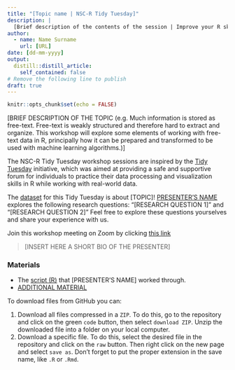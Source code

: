 ```yaml
---
title: "[Topic name | NSC-R Tidy Tuesday]"
description: |
  [Brief description of the contents of the session | Improve your R skills in entertaining, inspiring and supportive sessions moderated by your own colleagues.]
author:
  - name: Name Surname
    url: [URL]
date: [dd-mm-yyyy]
output:
  distill::distill_article:
    self_contained: false
# Remove the following line to publish
draft: true
---
```


```r
knitr::opts_chunk$set(echo = FALSE)
```

<!-- 1. Description --> 

<!-- 1.1. Follow this structure for regular sessions --> 
[BRIEF DESCRIPTION OF THE TOPIC (e.g. Much information is stored as free-text. Free-text is weakly structured and therefore hard to extract and organize. This workshop will explore some elements of working with free-text data in R, principally how it can be prepared and transformed to be used with machine learning algorithms.)]

<!-- 1.2. Follow this structure for Tidy Tuesday sessions --> 
The NSC-R Tidy Tuesday workshop sessions are inspired by the [Tidy Tuesday](https://www.tidytuesday.com/) initiative, which was aimed at providing a safe and supportive forum for individuals to practice their data processing and visualization skills in R while working with real-world data.

The [dataset](URL) for this Tidy Tuesday is about [TOPIC]! [PRESENTER'S NAME](URL) explores the following research questions: "[RESEARCH QUESTION 1]" and "[RESEARCH QUESTION 2]" Feel free to explore these questions yourselves and share your experience with us. 

<!-- 2. (OPTIONAL) Additional information --> 
[ADDITIONAL INFORMATION FOR THE SESSION (e.g. To prepare for the workshop, you may want to install a few R packages (just copy and paste these lines into your R Studio Editor and run them)]:

<!-- 3. Zoom link. Remove the following line after adding the materials of the session --> 
Join this workshop meeting on Zoom by clicking [this link](https://us02web.zoom.us/j/85477754782?pwd=cExxK2NCSFVWdERVcERMMVg3WjFCdz09)

<!-- 4. Bio --> 
> [INSERT HERE A SHORT BIO OF THE PRESENTER]

<!-- 5. Materials --> 
### Materials

-   The [script (R)](URL) that [PRESENTER'S NAME] worked through.
-   [ADDITIONAL MATERIAL](URL)

To download files from GitHub you can:

1.    Download all files compressed in a `ZIP`. To do this, go to the repository and click on the green `code` button, then select `download ZIP`. Unzip the downloaded file into a folder on your local computer.
2.    Download a specific file. To do this, select the desired file in the repository and click on the `raw` button. Then right click on the new page and select `save as`. Don't forget to put the proper extension in the save name, like `.R` or `.Rmd`.